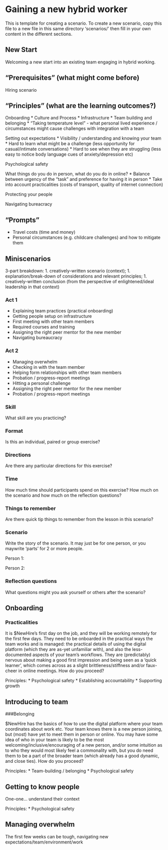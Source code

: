 # Gaining a new hybrid worker {.unnumbered}

This is template for creating a scenario. To create a new scenario, copy this
file to a new file in this same directory 'scenarios/' then fill in your own
content in the different sections.

## New Start
Welcoming a new start into an existing team engaging in hybrid working.

## “Prerequisites” (what might come before)
Hiring scenario

## “Principles” (what are the learning outcomes?) 
Onboarding
  * Culture and Process
  * Infrastructure
  * Team building and belonging
  * “Taking temperature level” - what personal lived experience / circumstances
  might cause challenges with integration with a team

Setting out expectations
  * Visibility / understanding and knowing your team
  * Hard to learn what might be a challenge (less opportunity for
    casual/intimate conversations)
  * Hard to see when they are struggling (less easy to notice body language
    cues of anxiety/depression etc)

Psychological safety

What things do you do in person, what do you do in online?
  * Balance between urgency of the “task” and preference for having it in person
  * Take into account practicalities (costs of transport, quality of internet
    connection)

Protecting your people

Navigating bureacracy

## “Prompts”
* Travel costs (time and money)
* Personal circumstances (e.g. childcare challenges) and how to mitigate them 

## Miniscenarios
3-part breakdown:
  1. creatively-written scenario (context);
  1. explanation/break-down of considerations and relevant principles;
  1. creatively-written conclusion (from the perspective of enlightened/ideal
     leadership in that context)

### Act 1
* Explaining team practices (practical onboarding)
* Getting people setup on infrastructure
* First meeting with other team members
* Required courses and training
* Assigning the right peer mentor for the new member
* Navigating bureaucracy

### Act 2
* Managing overwhelm
* Checking in with the team member
* Helping form relationships with other team members
* Probation / progress-report meetings
* Hitting a personal challenge
* Assigning the right peer mentor for the new member
* Probation / progress-report meetings




### Skill
What skill are you practicing?

### Format
Is this an individual, paired or group exercise?

### Directions
Are there any particular directions for this exercise?


### Time
How much time should participants spend on this exercise? How much on the scenario and how much on the reflection questions?  

### Things to remember
Are there quick tip things to remember from the lesson in this scenario?

### Scenario
Write the story of the scenario. It may just be for one person, or you maywrite 'parts' for 2 or more people. 

Person 1: 

Person 2:


### Reflection questions

What questions might you ask yourself or others after the scenario?

## Onboarding
### Practicalities

It is $NewHire’s first day on the job, and they will be working remotely for
the first few days. They need to be onboarded in the practical ways the team
works and is managed: the practical details of using the digital platform
(which they are as-yet unfamiliar with), and also the less-documented aspects
of your team’s workflows. They are (predictably) nervous about making a good
first impression and being seen as a ‘quick learner’, which comes across as a
slight brittleness/stiffness and/or faux-cheer in online meetings. How do you
proceed?

Principles:
  * Psychological safety
  * Establishing accountability
  * Supporting growth

## Introducing to team
###Belonging

$NewHire has the basics of how to use the digital platform where your team
coordinates about work etc. Your team knows there is a new person joining, but
(most) have yet to meet them in person or online. You may have some idea of
who in your team is likely to be the most welcoming/inclusive/encouraging of
a new person, and/or some intuition as to who they would most likely feel a
commonality with, but you do need them to be a part of the broader team (which
already has a good dynamic, and close ties). How do you proceed?

Principles:
  * Team-building / belonging
  * Psychological safety

## Getting to know people
One-one… understand their context

Principles:
  * Psychological safety

## Managing overwhelm
The first few weeks can be tough, navigating new
expectations/team/environment/work
